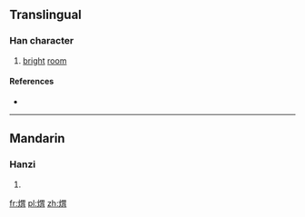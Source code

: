 ==Translingual==

===Han character===
{{Han char|rn=86|rad=火|as=09|sn=13|four=9682<sub>7</sub>|canj=火田月 (FWB)}}

# [[bright]] [[room]]

====References====
* {{Han ref|kx=0677.200|dkj=19212|dj=1088.070|hdz=32218.010|uh=715F|ud=29023|bh=DE7C|bd=56956}}

----

==Mandarin==

===Hanzi===
{{cmn-hanzi|pin=[[wèi]] ([[wei4]]), [[zhá]] ([[zha2]])|wg=wei<sup>4</sup>, cha<sup>2</sup>}}

# {{defn|lang=cmn|sort=火09}}

[[fr:煟]]
[[pl:煟]]
[[zh:煟]]